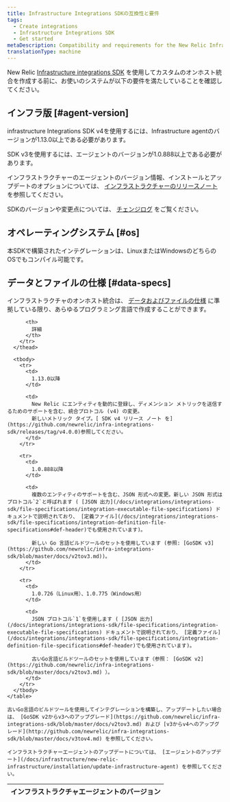 ```yaml
---
title: Infrastructure Integrations SDKの互換性と要件
tags:
  - Create integrations
  - Infrastructure Integrations SDK
  - Get started
metaDescription: Compatibility and requirements for the New Relic Infrastructure Integration SDK.
translationType: machine
---
```


New Relic [Infrastructure integrations SDK](/docs/intro-infrastructure-integration-sdk) を使用してカスタムのオンホスト統合を作成する前に、お使いのシステムが以下の要件を満たしていることを確認してください。

## インフラ版 [#agent-version]

infrastructure Integrations SDK v4を使用するには、Infrastructure agentのバージョンが1.13.0以上である必要があります。

SDK v3を使用するには、エージェントのバージョンが1.0.888以上である必要があります。

インフラストラクチャーのエージェントのバージョン情報、インストールとアップデートのオプションについては、 [インフラストラクチャーのリリースノート](/docs/release-notes/infrastructure-release-notes/infrastructure-agent-release-notes) を参照してください。

SDKのバージョンや変更点については、 [チェンジログ](#change-log) をご覧ください。

## オペレーティングシステム [#os]

本SDKで構築されたインテグレーションは、LinuxまたはWindowsのどちらのOSでもコンパイル可能です。

## データとファイルの仕様 [#data-specs]

インフラストラクチャのオンホスト統合は、 [データおよびファイルの仕様](/docs/infrastructure/integrations-sdk/get-started/create-activate-infrastructure-integration) に準拠している限り、あらゆるプログラミング言語で作成することができます。

<CollapserGroup>
  <Collapser
    id="change-log"
    title="SDKのバージョン変更"
  >
    <table>
      <thead>
        <tr>
          <th style={{ width: "200px" }}>
            インフラストラクチャエージェントのバージョン
          </th>

          <th>
            詳細
          </th>
        </tr>
      </thead>

      <tbody>
        <tr>
          <td>
            1.13.0以降
          </td>

          <td>
            New Relic にエンティティを動的に登録し、ディメンション メトリックを送信するためのサポートを含む、統合プロトコル (v4) の変更。  
            新しいメトリック タイプ。[ SDK v4 リリース ノート を](https://github.com/newrelic/infra-integrations-sdk/releases/tag/v4.0.0)参照してください。
          </td>
        </tr>

        <tr>
          <td>
            1.0.888以降
          </td>

          <td>
            複数のエンティティのサポートを含む、JSON 形式への変更。新しい JSON 形式はプロトコル`2`と呼ばれます ( [JSON 出力](/docs/integrations/integrations-sdk/file-specifications/integration-executable-file-specifications) ドキュメントで説明されており、 [定義ファイル](/docs/integrations/integrations-sdk/file-specifications/integration-definition-file-specifications#def-header)でも使用されています)。

            新しい Go 言語ビルドツールのセットを使用しています (参照: [GoSDK v3](https://github.com/newrelic/infra-integrations-sdk/blob/master/docs/v2tov3.md))。
          </td>
        </tr>

        <tr>
          <td>
            1.0.726（Linux用）、1.0.775（Windows用）
          </td>

          <td>
            JSON プロトコル`1`を使用します ( [JSON 出力](/docs/integrations/integrations-sdk/file-specifications/integration-executable-file-specifications) ドキュメントで説明されており、 [定義ファイル](/docs/integrations/integrations-sdk/file-specifications/integration-definition-file-specifications#def-header)でも使用されています)。

            古いGo言語ビルドツールのセットを使用しています（参照： [GoSDK v2](https://github.com/newrelic/infra-integrations-sdk/blob/master/docs/v2tov3.md) ）。
          </td>
        </tr>
      </tbody>
    </table>

    古いGo言語のビルドツールを使用してインテグレーションを構築し、アップデートしたい場合は、 [GoSDK v2からv3へのアップグレード](https://github.com/newrelic/infra-integrations-sdk/blob/master/docs/v2tov3.md) および [v3からv4へのアップグレード](http://github.com/newrelic/infra-integrations-sdk/blob/master/docs/v3tov4.md) を参照してください。

    インフラストラクチャーエージェントのアップデートについては、 [エージェントのアップデート](/docs/infrastructure/new-relic-infrastructure/installation/update-infrastructure-agent) を参照してください。
  </Collapser>
</CollapserGroup>